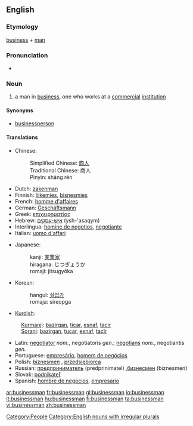 ==English==
{{wikipedia}}
===Etymology===
[[business]] + [[man]]

===Pronunciation===
*{{audio|en-us-businessman.ogg|Audio (US)}}

===Noun===
{{en-noun|businessmen}}

# a man in [[business]], one who works at a [[commercial]] [[institution]]

====Synonyms====
* [[businessperson]]

====Translations====
{{top}}
*Chinese:
*:Simplified Chinese: [[商人]]
*:Traditional Chinese: 商人
*:Pinyin: shāng rén
*Dutch: [[zakenman]]
*Finnish: [[liikemies]], [[bisnesmies]]
*French: [[homme d'affaires]]
*German: [[Geschäftsmann]] {{m}}
*Greek: [[επιχειρηματίας]]
*Hebrew: [[איש-עסקים]] (ysh-'asaqym) {{m}}
*Interlingua: [[homine de negotios]], [[negotiante]]
*Italian: [[uomo d'affari]]
{{mid}}
*Japanese:
*:kanji: [[実業家]]
*:hiragana: じつぎょうか
*:romaji: jitsugyōka
*Korean:
*:hangul: [[실업가]]
*:romaja: sireopga
*[[Kurdish]]:
:[[Kurmanji]]: [[bazirgan]], [[ticar]], [[esnaf]], [[tacir]]
:[[Sorani]]: [[bazirgan]], [[tucar]], [[esnaf]], [[tacîr]]
*Latin: [[negotiator]] ''nom.'', negotiatoris ''gen.''; [[negotians]] ''nom.'', negotiantis ''gen.''
*Portuguese: [[empresário]], [[homem de negócios]]
*Polish: [[biznesmen]] {{m}}, [[przedsiębiorca]] {{m}}
*Russian: [[предприниматель]] (predprinimatel) {{m}},[[бизнесмен]] (biznesmen) {{m}}
*Slovak: [[podnikateľ]]  {{m}}
*Spanish: [[hombre de negocios]], [[empresario]]
{{bottom}}

[[Category:People]]
[[Category:English nouns with irregular plurals]]

[[ar:businessman]]
[[fr:businessman]]
[[gl:businessman]]
[[io:businessman]]
[[it:businessman]]
[[hu:businessman]]
[[fi:businessman]]
[[ta:businessman]]
[[vi:businessman]]
[[zh:businessman]]